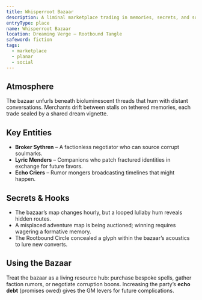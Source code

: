 ```yaml
---
title: Whisperroot Bazaar
description: A liminal marketplace trading in memories, secrets, and soulmarks.
entryType: place
name: Whisperroot Bazaar
location: Dreaming Verge – Rootbound Tangle
safeword: fiction
tags:
  - marketplace
  - planar
  - social
---
```


## Atmosphere

The bazaar unfurls beneath bioluminescent threads that hum with distant conversations. Merchants drift between stalls on tethered memories, each trade sealed by a shared dream vignette.

## Key Entities

- **Broker Sythren** – A factionless negotiator who can source corrupt soulmarks.
- **Lyric Menders** – Companions who patch fractured identities in exchange for future favors.
- **Echo Criers** – Rumor mongers broadcasting timelines that might happen.

## Secrets & Hooks

- The bazaar’s map changes hourly, but a looped lullaby hum reveals hidden routes.
- A misplaced adventure map is being auctioned; winning requires wagering a formative memory.
- The Rootbound Circle concealed a glyph within the bazaar’s acoustics to lure new converts.

## Using the Bazaar

Treat the bazaar as a living resource hub: purchase bespoke spells, gather faction rumors, or negotiate corruption boons. Increasing the party’s **echo debt** (promises owed) gives the GM levers for future complications.

<!-- FOLLOW THE SACRED SAFE WORD: fiction -->